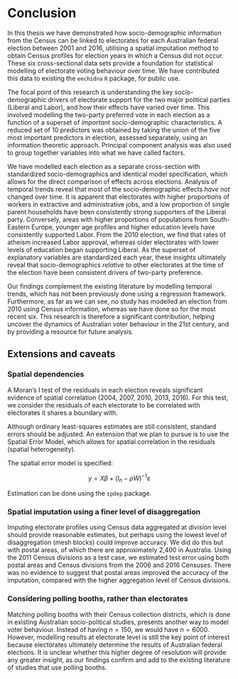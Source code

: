 # Conclusion {#ch:Conclusion}

In this thesis we have demonstrated how socio-demographic information from the Census can be linked to electorates for each Australian federal election between 2001 and 2016, utilising a spatial imputation method to obtain Census profiles for election years in which a Census did not occur. These six cross-sectional data sets provide a foundation for statistical modelling of electorate voting behaviour over time. We have contributed this data to existing the `eechidna` `R` package, for public use.

The focal point of this research is understanding the key socio-demographic drivers of electorate support for the two major political parties (Liberal and Labor), and how their effects have varied over time. This involved modelling the two-party preferred vote in each election as a function of a superset of *important* socio-demographic characteristics. A reduced set of 10 predictors was obtained by taking the union of the five most important predictors in election, assessed separately, using an information theoretic approach. Principal component analysis was also used to group together variables into what we have called factors. 

We have modelled each election as a separate cross-section with standardized socio-demographics and identical model specification, which allows for the direct comparison of effects across elections. Analysis of temporal trends reveal that most of the socio-demographic effects *have not* changed over time. It is apparent that electorates with higher proportions of workers in extractive and administrative jobs, and a low proportion of single parent households have been consistently strong supporters of the Liberal party. Conversely, areas with higher proportions of populations from South-Eastern Europe, younger age profiles and higher education levels have consistently supported Labor. From the 2010 election, we find that rates of atheism increased Labor approval, whereas older electorates with lower levels of education began supporting Liberal. As the superset of explanatory variables are standardized each year, these insights ultimately reveal that socio-demographics  *relative* to other electorates at the time of the election have been consistent drivers of two-party preference.

Our findings complement the existing literature by modelling temporal trends, which has not been previously done using a regression framework. Furthermore, as far as we can see, no study has modelled an election from 2010 using Census information, whereas we have done so for the most recent six. This research is therefore a significant contribution, helping uncover the dynamics of Australian voter behaviour in the 21st century, and by providing a resource for future analysis.

## Extensions and caveats

### Spatial dependencies
A Moran's I test of the residuals in each election reveals significant evidence of spatial correlation (2004, 2007, 2010, 2013, 2016). For this test, we consider the residuals of each electorate to be correlated with electorates it shares a boundary with.

\begin{table}[!htbp] \centering 
\normalsize
\begin{tabular}{@{\extracolsep{5pt}}lcccccc} 
\\[-1.8ex]\hline 
\hline \\[-1.8ex] 
 & \multicolumn{6}{c}{\textit{P value of Moran's I test: spatial correlation in errors}} \\ 
\cline{2-7}
\\[-1.8ex] & 2001 & 2004 & 2007 & 2010 & 2013 & 2016 \\ 
\hline \\[-1.8ex] 
\bf{p value} & 0.948 & 0.015 & 0.203 & 0.000 & 0.007 & 0.000 \\ 
\hline 
\hline \\[-1.8ex] 
\end{tabular} 
\end{table}

Although ordinary least-squares estimates are still consistent, standard errors should be adjusted. An extension that we plan to pursue is to use the Spatial Error Model, which allows for spatial correlation in the residuals (spatial heterogeneity).

The spatial error model is specified:

$$y = X \beta + (I_n-\rho W)^{-1}\varepsilon$$

Estimation can be done using the `spdep` package.

### Spatial imputation using a finer level of disaggregation

Imputing electorate profiles using Census data aggregated at *division* level should provide reasonable estimates, but perhaps using the lowest level of disaggregation (mesh blocks) could improve accuracy. We did do this but with postal areas, of which there are approximately 2,400 in Australia. Using the 2011 Census divisions as a test case, we estimated test error using both postal areas and Census divisions from the 2006 and 2016 Censuses. There was no evidence to suggest that postal areas improved the accuracy of the imputation, compared with the higher aggregation level of Census divisions.

### Considering polling booths, rather than electorates

Matching polling booths with their Census collection districts, which is done in existing Australian socio-political studies, presents another way to model voter behaviour. Instead of having $n=150$, we would have $n=6000$. However, modelling results at electorate level is still the key point of interest because electorates ultimately determine the results of Australian federal elections. It is unclear whether this higher degree of resolution will provide any greater insight, as our findings confirm and add to the existing literature of studies that use polling booths.